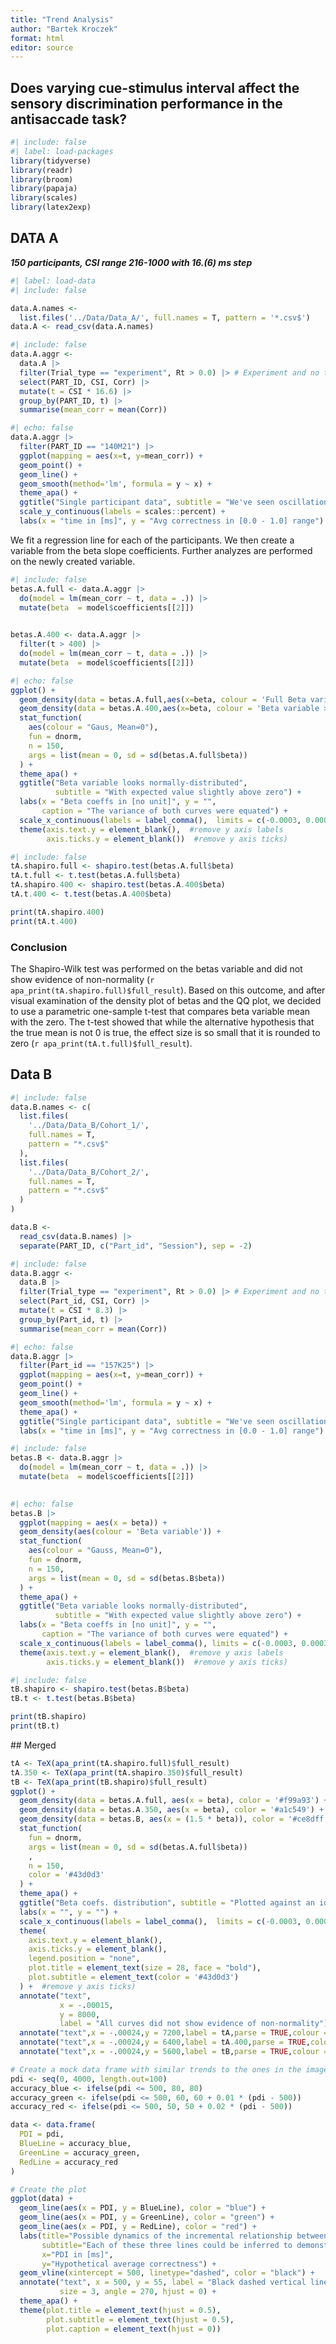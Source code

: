 ```yaml
---
title: "Trend Analysis"
author: "Bartek Kroczek"
format: html
editor: source
---
```


## Does varying cue-stimulus interval affect the sensory discrimination performance in the antisaccade task?

```r
#| include: false
#| label: load-packages
library(tidyverse)
library(readr)
library(broom)
library(papaja)
library(scales)
library(latex2exp)
```

## DATA A

***150 participants, CSI range 216-1000 with 16.(6) ms step***

```r
#| label: load-data
#| include: false

data.A.names <-
  list.files('../Data/Data_A/', full.names = T, pattern = '*.csv$')
data.A <- read_csv(data.A.names)
```

```r
#| include: false
data.A.aggr <-
  data.A |>
  filter(Trial_type == "experiment", Rt > 0.0) |> # Experiment and no timeout
  select(PART_ID, CSI, Corr) |>
  mutate(t = CSI * 16.6) |>
  group_by(PART_ID, t) |>
  summarise(mean_corr = mean(Corr)) 
```

```r
#| echo: false
data.A.aggr |> 
  filter(PART_ID == "140M21") |>
  ggplot(mapping = aes(x=t, y=mean_corr)) +
  geom_point() +
  geom_line() + 
  geom_smooth(method='lm', formula = y ~ x) +
  theme_apa() +
  ggtitle("Single participant data", subtitle = "We've seen oscillations here in the past") + 
  scale_y_continuous(labels = scales::percent) +
  labs(x = "time in [ms]", y = "Avg correctness in [0.0 - 1.0] range")
```

We fit a regression line for each of the participants. We then create a variable from the beta slope coefficients. Further analyzes are performed on the newly created variable.

```r
#| include: false
betas.A.full <- data.A.aggr |>
  do(model = lm(mean_corr ~ t, data = .)) |>
  mutate(beta  = model$coefficients[[2]]) 
  

betas.A.400 <- data.A.aggr |>
  filter(t > 400) |> 
  do(model = lm(mean_corr ~ t, data = .)) |>
  mutate(beta  = model$coefficients[[2]]) 
```

```r
#| echo: false
ggplot() +
  geom_density(data = betas.A.full,aes(x=beta, colour = 'Full Beta variable')) +
  geom_density(data = betas.A.400,aes(x=beta, colour = 'Beta variable > 400 ms')) +
  stat_function(
    aes(colour = "Gaus, Mean=0"),
    fun = dnorm,
    n = 150,
    args = list(mean = 0, sd = sd(betas.A.full$beta))
  ) +
  theme_apa() +
  ggtitle("Beta variable looks normally-distributed",
          subtitle = "With expected value slightly above zero") +
  labs(x = "Beta coeffs in [no unit]", y = "", 
       caption = "The variance of both curves were equated") +
  scale_x_continuous(labels = label_comma(),  limits = c(-0.0003, 0.0003)) +
  theme(axis.text.y = element_blank(),  #remove y axis labels
        axis.ticks.y = element_blank())  #remove y axis ticks)
```

```r
#| include: false
tA.shapiro.full <- shapiro.test(betas.A.full$beta)
tA.t.full <- t.test(betas.A.full$beta)
tA.shapiro.400 <- shapiro.test(betas.A.400$beta)
tA.t.400 <- t.test(betas.A.400$beta)
```

```r
print(tA.shapiro.400)
print(tA.t.400)
```

### Conclusion

The Shapiro-Wilk test was performed on the betas variable and did not show evidence of non-normality (`r apa_print(tA.shapiro.full)$full_result`). Based on this outcome, and after visual examination of the density plot of betas and the QQ plot, we decided to use a parametric one-sample t-test that compares beta variable mean with the zero. The t-test showed that while the alternative hypothesis that the true mean is not 0 is true, the effect size is so small that it is rounded to zero (`r apa_print(tA.t.full)$full_result`).

## Data B

```r
#| include: false
data.B.names <- c(
  list.files(
    '../Data/Data_B/Cohort_1/',
    full.names = T,
    pattern = "*.csv$"
  ),
  list.files(
    '../Data/Data_B/Cohort_2/',
    full.names = T,
    pattern = "*.csv$"
  )
)

data.B <-
  read_csv(data.B.names) |>
  separate(PART_ID, c("Part_id", "Session"), sep = -2)
```

```r
#| include: false
data.B.aggr <-
  data.B |>
  filter(Trial_type == "experiment", Rt > 0.0) |> # Experiment and no timeout
  select(Part_id, CSI, Corr) |>
  mutate(t = CSI * 8.3) |>
  group_by(Part_id, t) |>
  summarise(mean_corr = mean(Corr)) 
```

```r
#| echo: false
data.B.aggr |> 
  filter(Part_id == "157K25") |>
  ggplot(mapping = aes(x=t, y=mean_corr)) +
  geom_point() +
  geom_line() + 
  geom_smooth(method='lm', formula = y ~ x) +
  theme_apa() +
  ggtitle("Single participant data", subtitle = "We've seen oscillations here in the past") + 
  labs(x = "time in [ms]", y = "Avg correctness in [0.0 - 1.0] range")
```

```r
#| include: false
betas.B <- data.B.aggr |>
  do(model = lm(mean_corr ~ t, data = .)) |>
  mutate(beta  = model$coefficients[[2]]) 
  
```

```r
#| echo: false
betas.B |>
  ggplot(mapping = aes(x = beta)) +
  geom_density(aes(colour = 'Beta variable')) +
  stat_function(
    aes(colour = "Gauss, Mean=0"),
    fun = dnorm,
    n = 150,
    args = list(mean = 0, sd = sd(betas.B$beta))
  ) +
  theme_apa() +
  ggtitle("Beta variable looks normally-distributed",
          subtitle = "With expected value slightly above zero") +
  labs(x = "Beta coeffs in [no unit]", y = "", 
       caption = "The variance of both curves were equated") +
  scale_x_continuous(labels = label_comma(), limits = c(-0.0003, 0.0003)) +
  theme(axis.text.y = element_blank(),  #remove y axis labels
        axis.ticks.y = element_blank())  #remove y axis ticks)

```

```r
#| include: false
tB.shapiro <- shapiro.test(betas.B$beta)
tB.t <- t.test(betas.B$beta)
```

```r
print(tB.shapiro)
print(tB.t)
```

\## Merged

```r
tA <- TeX(apa_print(tA.shapiro.full)$full_result)
tA.350 <- TeX(apa_print(tA.shapiro.350)$full_result)
tB <- TeX(apa_print(tB.shapiro)$full_result)
ggplot() +
  geom_density(data = betas.A.full, aes(x = beta), color = '#f99a93') +
  geom_density(data = betas.A.350, aes(x = beta), color = '#a1c549') +
  geom_density(data = betas.B, aes(x = (1.5 * beta)), color = '#ce8dff') +
  stat_function(
    fun = dnorm,
    args = list(mean = 0, sd = sd(betas.A.full$beta))
    ,
    n = 150,
    color = '#43d0d3'
  ) +
  theme_apa() +
  ggtitle("Beta coefs. distribution", subtitle = "Plotted against an ideal gaussian cenetered at zero (blue)") +
  labs(x = "", y = "") +
  scale_x_continuous(labels = label_comma(),  limits = c(-0.0003, 0.0003)) +
  theme(
    axis.text.y = element_blank(),
    axis.ticks.y = element_blank(),
    legend.position = "none",
    plot.title = element_text(size = 28, face = "bold"),
    plot.subtitle = element_text(color = '#43d0d3')
  ) +  #remove y axis ticks)
  annotate("text",
           x = -.00015,
           y = 8000,
           label = "All curves did not show evidence of non-normality") +
  annotate("text",x = -.00024,y = 7200,label = tA,parse = TRUE,colour = '#f99a93') +
  annotate("text",x = -.00024,y = 6400,label = tA.400,parse = TRUE,colour = '#a1c549') +
  annotate("text",x = -.00024,y = 5600,label = tB,parse = TRUE,colour = '#ce8dff') 
```



```r

# Create a mock data frame with similar trends to the ones in the image
pdi <- seq(0, 4000, length.out=100)
accuracy_blue <- ifelse(pdi <= 500, 80, 80)
accuracy_green <- ifelse(pdi <= 500, 60, 60 + 0.01 * (pdi - 500))
accuracy_red <- ifelse(pdi <= 500, 50, 50 + 0.02 * (pdi - 500))

data <- data.frame(
  PDI = pdi,
  BlueLine = accuracy_blue,
  GreenLine = accuracy_green,
  RedLine = accuracy_red
)

# Create the plot
ggplot(data) +
  geom_line(aes(x = PDI, y = BlueLine), color = "blue") +
  geom_line(aes(x = PDI, y = GreenLine), color = "green") +
  geom_line(aes(x = PDI, y = RedLine), color = "red") +
  labs(title="Possible dynamics of the incremental relationship between PDI and antisaccade accuracy",
       subtitle="Each of these three lines could be inferred to demonstrate a pattern of increment over time\nand to represent the same strength of effect.",
       x="PDI in [ms]",
       y="Hypothetical average correctness") +
  geom_vline(xintercept = 500, linetype="dashed", color = "black") +
  annotate("text", x = 500, y = 55, label = "Black dashed vertical line represents the conventional value\nafter which the influence of the attentional blink disappears", 
           size = 3, angle = 270, hjust = 0) +
  theme_apa() +
  theme(plot.title = element_text(hjust = 0.5), 
        plot.subtitle = element_text(hjust = 0.5),
        plot.caption = element_text(hjust = 0))
```

